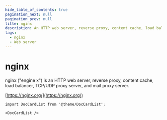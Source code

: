 ```yaml
---
hide_table_of_contents: true
pagination_next: null
pagination_prev: null
title: nginx
description: An HTTP web server, reverse proxy, content cache, load balancer, TCP/UDP proxy server, and mail proxy server.
tags:
  - nginx
  - Web server
---
```


# nginx

nginx ("engine x") is an HTTP web server, reverse proxy, content cache, load balancer, TCP/UDP proxy server, and mail proxy server.

[https://nginx.org/](https://nginx.org/)

```mdx-code-block
import DocCardList from '@theme/DocCardList';

<DocCardList />
```

